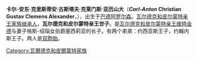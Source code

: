 {{Otheruses|卡爾·安東|subject=瓦爾德克和皮爾蒙特繼承人|other=其他名为卡爾·安東的人}}
{{expand|time=2014-03-23T04:05:20+00:00}}
'''卡尔-安东·克里斯蒂安·古斯塔夫·克莱门斯·亚历山大'''（'''''Carl-Anton'' Christian Gustav Clemens Alexander'''，{{bd|1991年|12月25日|catIdx=A}}），出生于[[巴德阿罗尔森|巴德阿罗尔森]]。[[瓦尔德克统治者列表|瓦尔德克和皮尔蒙特亲王家族继承人]]，'''瓦尔德克和皮尔蒙特亲王世子'''。是[[瓦尔德克统治者列表|瓦尔德克和皮尔蒙特亲王]][[维特金德_(瓦尔德克和皮尔蒙特)|维特金德]]与妻子格斯-绍瑙女伯爵塞西莉亚的长子。有两个弟弟：约西亚斯王子，约翰内斯王子。两人是[[双胞胎|双胞胎]]。

[[Category:瓦爾德克和皮爾蒙特家族|Category:瓦爾德克和皮爾蒙特家族]]